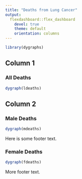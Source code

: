 ```yaml
---
title: "Deaths from Lung Cancer"
output: 
  flexdashboard::flex_dashboard
    devel: true
    theme: default
    orientation: columns
---
```


```r
library(dygraphs)
```

## Column 1 {data-col=2}

### All Deaths 

```r
dygraph(ldeaths)
```

## Column 2


### Male Deaths

```r
dygraph(mdeaths)
```

Here is some footer text.

### Female Deaths

```r
dygraph(fdeaths)
```

More footer text.
